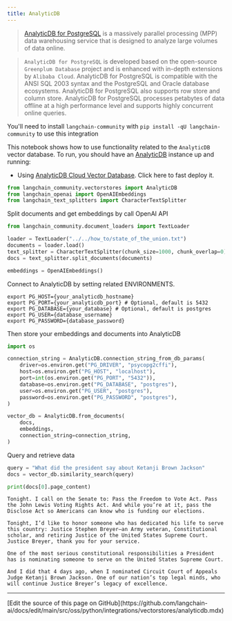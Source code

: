 ```yaml
---
title: AnalyticDB
---
```


>[AnalyticDB for PostgreSQL](https://www.alibabacloud.com/help/en/analyticdb-for-postgresql/latest/product-introduction-overview) is a massively parallel processing (MPP) data warehousing service that is designed to analyze large volumes of data online.

>`AnalyticDB for PostgreSQL` is developed based on the open-source `Greenplum Database` project and is enhanced with in-depth extensions by `Alibaba Cloud`. AnalyticDB for PostgreSQL is compatible with the ANSI SQL 2003 syntax and the PostgreSQL and Oracle database ecosystems. AnalyticDB for PostgreSQL also supports row store and column store. AnalyticDB for PostgreSQL processes petabytes of data offline at a high performance level and supports highly concurrent online queries.

You'll need to install `langchain-community` with `pip install -qU langchain-community` to use this integration

This notebook shows how to use functionality related to the `AnalyticDB` vector database.
To run, you should have an [AnalyticDB](https://www.alibabacloud.com/help/en/analyticdb-for-postgresql/latest/product-introduction-overview) instance up and running:

- Using [AnalyticDB Cloud Vector Database](https://www.alibabacloud.com/product/hybriddb-postgresql). Click here to fast deploy it.

```python
from langchain_community.vectorstores import AnalyticDB
from langchain_openai import OpenAIEmbeddings
from langchain_text_splitters import CharacterTextSplitter
```

Split documents and get embeddings by call OpenAI API

```python
from langchain_community.document_loaders import TextLoader

loader = TextLoader("../../how_to/state_of_the_union.txt")
documents = loader.load()
text_splitter = CharacterTextSplitter(chunk_size=1000, chunk_overlap=0)
docs = text_splitter.split_documents(documents)

embeddings = OpenAIEmbeddings()
```

Connect to AnalyticDB by setting related ENVIRONMENTS.

```
export PG_HOST={your_analyticdb_hostname}
export PG_PORT={your_analyticdb_port} # Optional, default is 5432
export PG_DATABASE={your_database} # Optional, default is postgres
export PG_USER={database_username}
export PG_PASSWORD={database_password}
```

Then store your embeddings and documents into AnalyticDB

```python
import os

connection_string = AnalyticDB.connection_string_from_db_params(
    driver=os.environ.get("PG_DRIVER", "psycopg2cffi"),
    host=os.environ.get("PG_HOST", "localhost"),
    port=int(os.environ.get("PG_PORT", "5432")),
    database=os.environ.get("PG_DATABASE", "postgres"),
    user=os.environ.get("PG_USER", "postgres"),
    password=os.environ.get("PG_PASSWORD", "postgres"),
)

vector_db = AnalyticDB.from_documents(
    docs,
    embeddings,
    connection_string=connection_string,
)
```

Query and retrieve data

```python
query = "What did the president say about Ketanji Brown Jackson"
docs = vector_db.similarity_search(query)
```

```python
print(docs[0].page_content)
```

```output
Tonight. I call on the Senate to: Pass the Freedom to Vote Act. Pass the John Lewis Voting Rights Act. And while you’re at it, pass the Disclose Act so Americans can know who is funding our elections.

Tonight, I’d like to honor someone who has dedicated his life to serve this country: Justice Stephen Breyer—an Army veteran, Constitutional scholar, and retiring Justice of the United States Supreme Court. Justice Breyer, thank you for your service.

One of the most serious constitutional responsibilities a President has is nominating someone to serve on the United States Supreme Court.

And I did that 4 days ago, when I nominated Circuit Court of Appeals Judge Ketanji Brown Jackson. One of our nation’s top legal minds, who will continue Justice Breyer’s legacy of excellence.
```

---

<Callout icon="pen-to-square" iconType="regular">
  [Edit the source of this page on GitHub](https://github.com/langchain-ai/docs/edit/main/src/oss/python/integrations/vectorstores/analyticdb.mdx)
</Callout>

